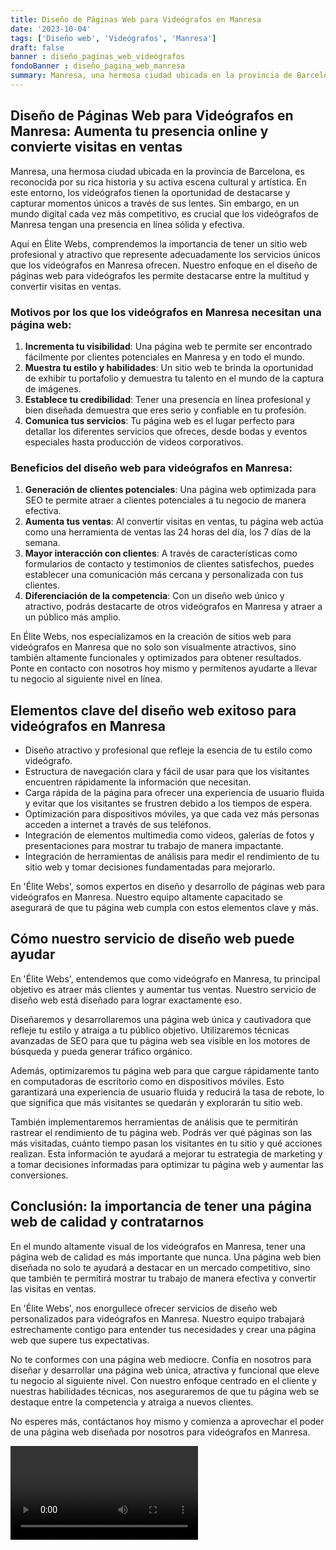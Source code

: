 ```yaml
---
title: Diseño de Páginas Web para Videógrafos en Manresa
date: '2023-10-04'
tags: ['Diseño web', 'Videógrafos', 'Manresa']
draft: false
banner : diseño_paginas_web_videógrafos
fondoBanner : diseño_pagina_web_manresa
summary: Manresa, una hermosa ciudad ubicada en la provincia de Barcelona, es reconocida por su rica historia y su activa escena cultural y artística. En este entorno, los videógrafos tienen la oportunidad de destacarse y capturar momentos únicos a través de sus lentes. Sin embargo, en un mundo digital cada vez más competitivo, es crucial que los videógrafos de Manresa tengan una presencia en línea sólida y efectiva. 
---
```


## Diseño de Páginas Web para Videógrafos en Manresa: Aumenta tu presencia online y convierte visitas en ventas

Manresa, una hermosa ciudad ubicada en la provincia de Barcelona, es reconocida por su rica historia y su activa escena cultural y artística. En este entorno, los videógrafos tienen la oportunidad de destacarse y capturar momentos únicos a través de sus lentes. Sin embargo, en un mundo digital cada vez más competitivo, es crucial que los videógrafos de Manresa tengan una presencia en línea sólida y efectiva. 

Aquí en Élite Webs, comprendemos la importancia de tener un sitio web profesional y atractivo que represente adecuadamente los servicios únicos que los videógrafos en Manresa ofrecen. Nuestro enfoque en el diseño de páginas web para videógrafos les permite destacarse entre la multitud y convertir visitas en ventas.

### Motivos por los que los videógrafos en Manresa necesitan una página web:
1. **Incrementa tu visibilidad**: Una página web te permite ser encontrado fácilmente por clientes potenciales en Manresa y en todo el mundo.
2. **Muestra tu estilo y habilidades**: Un sitio web te brinda la oportunidad de exhibir tu portafolio y demuestra tu talento en el mundo de la captura de imágenes.
3. **Establece tu credibilidad**: Tener una presencia en línea profesional y bien diseñada demuestra que eres serio y confiable en tu profesión.
4. **Comunica tus servicios**: Tu página web es el lugar perfecto para detallar los diferentes servicios que ofreces, desde bodas y eventos especiales hasta producción de videos corporativos.

### Beneficios del diseño web para videógrafos en Manresa:
1. **Generación de clientes potenciales**: Una página web optimizada para SEO te permite atraer a clientes potenciales a tu negocio de manera efectiva.
2. **Aumenta tus ventas**: Al convertir visitas en ventas, tu página web actúa como una herramienta de ventas las 24 horas del día, los 7 días de la semana.
3. **Mayor interacción con clientes**: A través de características como formularios de contacto y testimonios de clientes satisfechos, puedes establecer una comunicación más cercana y personalizada con tus clientes.
4. **Diferenciación de la competencia**: Con un diseño web único y atractivo, podrás destacarte de otros videógrafos en Manresa y atraer a un público más amplio.

En Élite Webs, nos especializamos en la creación de sitios web para videógrafos en Manresa que no solo son visualmente atractivos, sino también altamente funcionales y optimizados para obtener resultados. Ponte en contacto con nosotros hoy mismo y permítenos ayudarte a llevar tu negocio al siguiente nivel en línea.

<GifSeo />

<Cta />

## Elementos clave del diseño web exitoso para videógrafos en Manresa

- Diseño atractivo y profesional que refleje la esencia de tu estilo como videógrafo.
- Estructura de navegación clara y fácil de usar para que los visitantes encuentren rápidamente la información que necesitan.
- Carga rápida de la página para ofrecer una experiencia de usuario fluida y evitar que los visitantes se frustren debido a los tiempos de espera.
- Optimización para dispositivos móviles, ya que cada vez más personas acceden a internet a través de sus teléfonos.
- Integración de elementos multimedia como videos, galerías de fotos y presentaciones para mostrar tu trabajo de manera impactante.
- Integración de herramientas de análisis para medir el rendimiento de tu sitio web y tomar decisiones fundamentadas para mejorarlo.

En 'Élite Webs', somos expertos en diseño y desarrollo de páginas web para videógrafos en Manresa. Nuestro equipo altamente capacitado se asegurará de que tu página web cumpla con estos elementos clave y más.

## Cómo nuestro servicio de diseño web puede ayudar

En 'Élite Webs', entendemos que como videógrafo en Manresa, tu principal objetivo es atraer más clientes y aumentar tus ventas. Nuestro servicio de diseño web está diseñado para lograr exactamente eso.

Diseñaremos y desarrollaremos una página web única y cautivadora que refleje tu estilo y atraiga a tu público objetivo. Utilizaremos técnicas avanzadas de SEO para que tu página web sea visible en los motores de búsqueda y pueda generar tráfico orgánico.

Además, optimizaremos tu página web para que cargue rápidamente tanto en computadoras de escritorio como en dispositivos móviles. Esto garantizará una experiencia de usuario fluida y reducirá la tasa de rebote, lo que significa que más visitantes se quedarán y explorarán tu sitio web.

También implementaremos herramientas de análisis que te permitirán rastrear el rendimiento de tu página web. Podrás ver qué páginas son las más visitadas, cuánto tiempo pasan los visitantes en tu sitio y qué acciones realizan. Esta información te ayudará a mejorar tu estrategia de marketing y a tomar decisiones informadas para optimizar tu página web y aumentar las conversiones.

## Conclusión: la importancia de tener una página web de calidad y contratarnos

En el mundo altamente visual de los videógrafos en Manresa, tener una página web de calidad es más importante que nunca. Una página web bien diseñada no solo te ayudará a destacar en un mercado competitivo, sino que también te permitirá mostrar tu trabajo de manera efectiva y convertir las visitas en ventas.

En 'Élite Webs', nos enorgullece ofrecer servicios de diseño web personalizados para videógrafos en Manresa. Nuestro equipo trabajará estrechamente contigo para entender tus necesidades y crear una página web que supere tus expectativas.

No te conformes con una página web mediocre. Confía en nosotros para diseñar y desarrollar una página web única, atractiva y funcional que eleve tu negocio al siguiente nivel. Con nuestro enfoque centrado en el cliente y nuestras habilidades técnicas, nos aseguraremos de que tu página web se destaque entre la competencia y atraiga a nuevos clientes.

No esperes más, contáctanos hoy mismo y comienza a aprovechar el poder de una página web diseñada por nosotros para videógrafos en Manresa.

<Video />

<CtaBot job='Videógrafos' city='Manresa'/>

<Gmaps query='Manresa+españa+maps' />